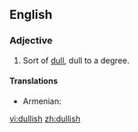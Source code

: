 ==English==

===Adjective===
{{en-adj}}

#Sort of [[dull]], dull to a degree.

====Translations====
{{trans-top|somewhat dull}}
* Armenian: {{t|hy|տաղտկավուն|tr=taġtkavun|sc=Armn}}
{{trans-mid}}
{{trans-bottom}}

[[vi:dullish]]
[[zh:dullish]]